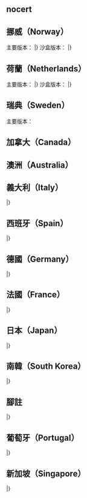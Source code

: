 {{Testcases notice <!--|toc=on-->}}
{{Test case|_collapsible=yes|_showcode=yes|_title=Finland|_showtemplate1=no|
title=Call Me Maybe|type=single|artist=Carly Rae Jepsen|relyear=2011|region=Finland|award=Gold|accessdate=April 24, 2014|certyear=2013|salesamount=5,876}}

{{talkref}}
==nocert==
{{Certification Table Top}}
{{Certification Table Entry/sandbox|region=France|artist=Lady Gaga|title=A Star Is Born Soundtrack|award=Platinum|type=album|relyear=2018|certyear=2018|accessdate=December 19, 2018|refname="snep"}}
{{Certification Table Entry/sandbox|region=Ireland|nocert=true|salesamount=37,000|salesref=<ref>{{cite web|url=https://www.officialcharts.com/chart-news/irelands-official-top-40-biggest-albums-of-2018__25261/|title=Ireland's Official Top 40 biggest albums of 2018|last=White|first=Jack|publisher=Official Charts Company|date=January 4, 2019|accessdate=January 4, 2019}}</ref>}}
{{Certification Table Entry/sandbox|region=Italy|artist=Lady Gaga & Bradley Cooper|title=A Star Is Born (O.S.T.)|award=Gold|type=album|relyear=2018|certyear=2018|accessdate=December 27, 2018|refname="fimi"}}
{{Certification Table Bottom}}
{{talkref}}
==挪威（Norway）==
主要版本：
{{Certification Table Top}}
{{Certification Table Entry|region=Norway|type=album|award=Gold|relyear=2018|certyear=2018}}
{{Certification Table Entry|region=Norway|type=album|award=Gold|relyear=2018}}
{{Certification Table Entry|region=Norway|type=album|award=Gold}}
{{Certification Table Entry|region=Norway|type=single|award=Gold|relyear=2018|certyear=2018}}
{{Certification Table Entry|region=Norway|type=single|award=Gold|relyear=2014}}
{{Certification Table Entry|region=Norway|type=single|award=Gold|relyear=2015}}
{{Certification Table Entry|region=Norway|type=single|award=Gold}}
|}
{{talkref}}
沙盒版本：
{{Certification Table Top}}
{{Certification Table Entry/sandbox|region=Norway|type=album|award=Gold|relyear=2018|certyear=2018}}
{{Certification Table Entry/sandbox|region=Norway|type=album|award=Gold|relyear=2018}}
{{Certification Table Entry/sandbox|region=Norway|type=album|award=Gold}}
{{Certification Table Entry/sandbox|region=Norway|type=single|award=Gold|relyear=2018|certyear=2018}}
{{Certification Table Entry/sandbox|region=Norway|type=single|award=Gold|relyear=2014}}
{{Certification Table Entry/sandbox|region=Norway|type=single|award=Gold|relyear=2015}}
{{Certification Table Entry/sandbox|region=Norway|type=single|award=Gold}}
|}
{{talkref}}
==荷蘭（Netherlands）==
主要版本：
{{Certification Table Top}}
{{Certification Table Entry|region=Netherlands|type=album|award=Gold|relyear=2018}}
{{Certification Table Entry|region=Netherlands|type=album|award=Gold}}
{{Certification Table Entry|region=Netherlands|type=single|award=Gold|relyear=2014}}
{{Certification Table Entry|region=Netherlands|type=single|award=Gold|relyear=2015}}
{{Certification Table Entry|region=Netherlands|type=single|award=Gold}}
|}
{{talkref}}
沙盒版本：
{{Certification Table Top}}
{{Certification Table Entry/sandbox|region=Netherlands|type=album|award=Gold|relyear=2018}}
{{Certification Table Entry/sandbox|region=Netherlands|type=album|award=Gold}}
{{Certification Table Entry/sandbox|region=Netherlands|type=single|award=Gold|relyear=2014}}
{{Certification Table Entry/sandbox|region=Netherlands|type=single|award=Gold|relyear=2015}}
{{Certification Table Entry/sandbox|region=Netherlands|type=single|award=Gold}}
|}
{{talkref}}
==瑞典（Sweden）==
主要版本：
{{Certification Table Top}}
{{Certification Table Entry|region=Sweden|type=single|award=Gold|relyear=2014|certyear=2014|certweek=1|position=1|refname=A}}
{{Certification Table Entry|region=Sweden|type=single|award=Gold|relyear=2014|certyear=2018|certweek=1|position=1|refname=B}}
{{Certification Table Entry|region=Sweden|type=single|award=Gold|certyear=2018|certweek=1|position=1|refname=C}}
{{Certification Table Entry|region=Sweden|type=album|award=Gold|relyear=2014|certyear=2014|certweek=1|position=1|refname=D}}
{{Certification Table Entry|region=Sweden|type=album|award=Gold|relyear=2014|certyear=2018|certweek=1|position=1|refname=E}}
{{Certification Table Entry|region=Sweden|type=album|award=Gold|certyear=2018|certweek=1|position=1|refname=F}}
{{Certification Table Bottom|streaming=yes|nosales=yes}}
{{talkref}}

==加拿大（Canada）==
{{Certification Table Top}}
{{Certification Table Entry|region=Canada|type=single|award=Gold|refname=A1}}
{{Certification Table Entry|region=Canada|type=single|award=Gold|certyear=2015|refname=A2}}
{{Certification Table Entry|region=Canada|type=single|award=Gold|certyear=2016|refname=A3}}
{{Certification Table Entry|region=Canada|type=single|award=Gold|certyear=2016|certmonth=8|refname=A4}}
{{Certification Table Entry|region=Canada|type=single|award=Gold|certyear=2016|certmonth=9|refname=A5}}
{{Certification Table Entry|region=Canada|type=single|award=Gold|certyear=2016|certmonth=9|certday=11|refname=A6}}
{{Certification Table Entry|region=Canada|type=single|award=Gold|certyear=2016|certmonth=9|certday=12|refname=A7}}
{{Certification Table Entry|region=Canada|type=single|award=Gold|certyear=2016|certmonth=10|refname=A8}}
{{Certification Table Entry|region=Canada|type=single|award=Gold|certyear=2017|refname=A9}}
{{Certification Table Entry|region=Canada|type=album|award=Gold|relyear=2009|refname=B1}}
{{Certification Table Entry|region=Canada|type=album|award=Gold|relyear=2009|certyear=2015|refname=B2}}
{{Certification Table Entry|region=Canada|type=album|award=Gold|relyear=2009|certyear=2016|refname=B3}}
{{Certification Table Entry|region=Canada|type=album|award=Gold|relyear=2009|certyear=2016|certmonth=8|refname=B4}}
{{Certification Table Entry|region=Canada|type=album|award=Gold|relyear=2009|certyear=2016|certmonth=9|refname=B5}}
{{Certification Table Entry|region=Canada|type=album|award=Gold|relyear=2009|certyear=2016|certmonth=9|certday=11|refname=B6}}
{{Certification Table Entry|region=Canada|type=album|award=Gold|relyear=2009|certyear=2016|certmonth=9|certday=12|refname=B7}}
{{Certification Table Entry|region=Canada|type=album|award=Gold|relyear=2009|certyear=2016|certmonth=10|refname=B8}}
{{Certification Table Entry|region=Canada|type=album|award=Gold|relyear=2009|certyear=2017|refname=B9}}
{{Certification Table Bottom|streaming=yes|nosales=yes}}
{{talkref}}
==澳洲（Australia）==
{{Certification Table Top}}
{{Certification Table Entry|region=Australia|type=single|award=Gold|certyear=1996|refname=Australia1}}
{{Certification Table Entry|region=Australia|type=single|award=Gold|certyear=1997|refname=Australia2}}
{{Certification Table Bottom|streaming=yes|nosales=yes}}
{{talkref}}

==義大利（Italy）==
{{Certification Table Top}}
{{Certification Table Entry|region=Italy|type=single|award=Gold|certyear=2015|certweek=5|relyear=2014|refname=Italy1}}
{{Certification Table Entry|region=Italy|type=single|award=Gold|certyear=2020|relyear=2014|refname=Italy2}}
|}
{{talkref}}

==西班牙（Spain）==
{{Certification Table Top}}
{{Certification Table Entry|region=Spain|type=single|award=Gold|certyear=2015|certweek=25|refname=Spain1}}
{{Certification Table Entry|region=Spain|type=single|award=Gold|certyear=2015|certmonth=25|refname=Spain2}}<!-- Backwards compatibility -->
{{Certification Table Entry|region=Spain|type=single|award=Gold|certyear=2015|certmonth=25|streamsonly=true|refname=Spain3}}<!-- Backwards compatibility -->
|}
{{talkref}}

==德國（Germany）==<!-- This only tests change in June 2014 -->
{{Certification Table Top}}
{{Certification Table Entry|region=Germany|type=single|artist=U2|award=Gold}}
{{Certification Table Entry|region=Germany|type=single|artist=U2|award=Gold|relyear=2013}}
{{Certification Table Entry|region=Germany|type=single|artist=U2|award=Gold|relyear=2014}}
{{Certification Table Entry|region=Germany|type=single|artist=U2|award=Gold|relyear=2014|relmonth=5}}
{{Certification Table Entry|region=Germany|type=single|artist=U2|award=Gold|relyear=2014|relmonth=6}}
{{Certification Table Entry|region=Germany|type=single|artist=U2|award=Gold|relyear=2015}}
{{Certification Table Entry|region=Germany|type=album|artist=U2|award=Gold}}
{{Certification Table Entry|region=Germany|type=album|artist=U2|award=Gold|relyear=2013}}
{{Certification Table Entry|region=Germany|type=album|artist=U2|award=Gold|relyear=2014}}
{{Certification Table Entry|region=Germany|type=album|artist=U2|award=Gold|relyear=2014|relmonth=5}}
{{Certification Table Entry|region=Germany|type=album|artist=U2|award=Gold|relyear=2014|relmonth=6}}
{{Certification Table Entry|region=Germany|type=album|artist=U2|award=Gold|relyear=2015}}
|}
{{talkref}}
==法國（France）==<!-- This only tests change in 2016 -->
{{Certification Table Top}}
{{Certification Table Entry|region=France|type=single|artist=U2|award=Gold}}
{{Certification Table Entry|region=France|type=single|artist=U2|award=Gold|certyear=2015}}
{{Certification Table Entry|region=France|type=single|artist=U2|award=Gold|certyear=2016}}
{{Certification Table Entry|region=France|type=album|artist=U2|award=Gold}}
{{Certification Table Entry|region=France|type=album|artist=U2|award=Gold|certyear=2015}}
{{Certification Table Entry|region=France|type=album|artist=U2|award=Gold|certyear=2016}}

|}
{{talkref}}
==日本（Japan）==<!-- This only tests streaming addition -->
{{Certification Table Top}}
{{Certification Table Entry|region=Japan|type=album|artist=U2|award=Gold|relyear=2020}}
{{Certification Table Entry|region=Japan|type=single|artist=U2|award=Gold|digital=true|relyear=2020|refname=A}}
{{Certification Table Entry|region=Japan|type=single|artist=U2|award=Gold|streaming=true|relyear=2020|refname=B}}
{{Certification Table Entry|region=Japan|type=single|artist=U2|award=Gold|streamsonly=true|relyear=2020|refname=C}}
|}

{{talkref}}

==南韓（South Korea）==
{{Certification Table Top}}
{{Certification Table Entry|region=South Korea|type=album|artist=U2|award=Platinum}}
{{Certification Table Entry|region=South Korea|type=single|artist=U2|award=Platinum}}
{{Certification Table Entry|region=South Korea|type=single|artist=U2|award=Platinum|streaming=true|refname=A}}
{{Certification Table Entry|region=South Korea|type=single|artist=U2|award=Billion|streaming=true|refname=B}}
|}
{{talkref}}
==腳註==
{{Certification Table Top}}
{{Certification Table Entry|region=Japan|type=album|artist=U2|award=Gold|relyear=2020}}
{{Certification Table Entry|region=Japan|type=album|artist=U2|award=Gold|relyear=2020|footnote=streaming|refname=S}}
{{Certification Table Entry|region=Japan|type=single|artist=U2|award=Gold|digital=true|relyear=2020|refname=A}}
{{Certification Table Entry|region=Japan|type=single|artist=U2|award=Gold|digital=true|relyear=2020|footnote=shipments|refname=AS}}
|}
{{talkref}}
==葡萄牙（Portugal）==
{{Certification Table Top}}
{{Certification Table Entry|region=Portugal|type=album|title=1|artist=The Beatles|award=Platinum|number=3|recent=false|id=200921|relyear=2000|archiveurl=https://web.archive.org/web/20101120012356/http://artistas-espectaculos.com/topafp/pt/200921.htm|archivedate=2010-11-20}}
|}
{{talkref}}
==新加坡（Singapore）==
{{Certification Table Top}}
{{Certification Table Entry|region=Singapore|type=album|title=Purpose|artist=Justin Bieber|award=Platinum|number=2|certyear=2019}}
|}
{{talkref}}